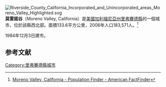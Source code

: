 {{noteTA
|1=zh-hans:莫雷诺瓦利;zh-hant:莫雷諾谷;
}}
[[File:Riverside_County_California_Incorporated_and_Unincorporated_areas_Moreno_Valley_Highlighted.svg|right]]
'''莫雷諾谷'''（Moreno Valley, California）是[[美國|美國]][[加利福尼亞州|加利福尼亞州]][[里弗賽德縣_(加利福尼亞州)|里弗賽德縣]]的一個城市，位於該縣西北部。面積133.6平方公里，2006年人口183,571人。<ref>[http://factfinder.census.gov/servlet/SAFFPopulation?_event=Search&geo_id=16000US0636770&_geoContext=01000US%7C04000US06%7C16000US0636770&_street=&_county=Moreno+Valley+city&_cityTown=Moreno+Valley+city&_state=04000US06&_zip=&_lang=en&_sse=on&ActiveGeoDiv=geoSelect&_useEV=&pctxt=fph&pgsl=160&_submenuId=population_0&ds_name=null&_ci_nbr=null&qr_name=null®=null%3Anull&_keyword=&_industry= Moreno Valley, California - Population Finder - American FactFinder]{{Dead link|date=2020年4月 |bot=InternetArchiveBot |fix-attempted=yes }}</ref>

1984年12月3日建市。

== 参考文献 ==
<div class="references-small">
<references />
</div>
{{河濱縣 (加利福尼亞州)}}
{{California}}
{{California-stub}}

[[Category:里弗賽德縣城市|Category:里弗賽德縣城市]]